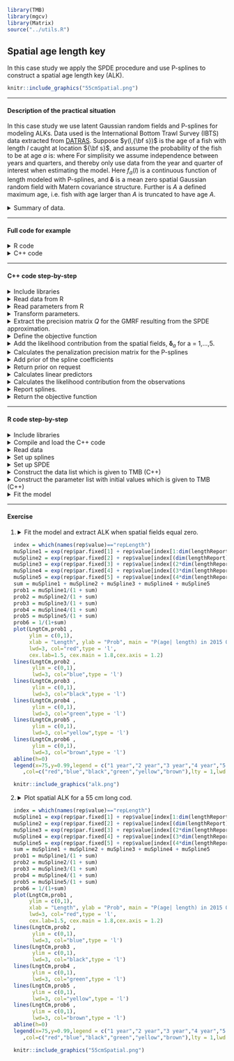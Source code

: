 ```r
library(TMB)
library(mgcv)
library(Matrix)
source("../utils.R")
```


## **Spatial age length key** 
In this case study we apply the SPDE procedure and use P-splines to construct a spatial age length key (ALK).

```r
knitr::include_graphics("55cmSpatial.png")
```

***
#### Description of the practical situation
In this case study we use latent Gaussian random fields and P-splines for modeling ALKs. Data used is the International Bottom Trawl Survey (IBTS) data extracted from [DATRAS](https://datras.ices.dk/Data_products/Download/Download_Data_public.aspx).   Suppose $y(l,{\bf s})$ is the age of a fish with length $l$ caught at location ${\bf s}$, and assume the probability of the fish to be at age $a$ is:
\begin{align}
\pi_a(y(l,{\bf s})) =
\begin{cases}
\frac{\exp(\mu_a)}{1+ \sum_{i = M}^{A-1} \exp(\mu_a)} ,& a<A \\
\frac{1}{1+ \sum_{i = M}^{A-1} \exp(\mu_a)},& a=A
\end{cases},
\label{model}
\end{align}
where 
\begin{align}\label{eq:linearPred}
\mu_a(l,{\bf s}) = \beta_{0,a} + f_a(l)  + \delta_a({\bf s}).
\end{align}
For simplisity we assume independence between years and quarters, and thereby only use data from the year and quarter of interest when estimating the model. Here $f_a(l)$ is a continuous function of length modeled with P-splines, and $\pmb{\delta}$ is a mean zero spatial Gaussian random field with Matern covariance structure. Further is $A$ a defined maximum age, i.e. fish with age larger than $A$ is truncated to have age $A$.


<details> <summary> Summary of data.</summary>
 The data used is extracted from [DATRAS](https://datras.ices.dk/Data_products/Download/Download_Data_public.aspx).
```r
load("cod2015Q1.RData")
head(ca_hh,5)
```
Note that the data from [DATRAS](https://datras.ices.dk/Data_products/Download/Download_Data_public.aspx) comes in three parts with separate information, with an `haul.id` connecting them. Our dataset is constructed by merging these three data sources with the `haul.id`. We have further duplicated rows which describes observations of several fish, information about numbers of fish per row is given by `NoAtALK`. 

The variables used in the model is:

* `LngtCm` is the fish length in cm
* `lon,lat` = $s$ (spatial location)
* `age` is the reponse variable
</details>

***

#### Full code for example
<details> <summary> R code</summary>
```r
include_source("spatialALK.R", linesToInclud=c(1:110))
```
</details>

<details> <summary> C++ code</summary>
```r
include_source("spatialALK.cpp", linesToInclud=c(1:999))
```
</details>


***
#### C++ code step-by-step
<details>  
  <summary>Include libraries </summary>
```c++
  using namespace density; //use GMRF
  using namespace R_inla; //use Q_spde
  using namespace Eigen; //Utilize sparse structures
```
</details>

<details>
  <summary>Read data from R</summary>
```c++
  DATA_VECTOR(age); //The response
  DATA_SPARSE_MATRIX(X); //Design matrix for splines
  DATA_SPARSE_MATRIX(designMatrixForReport); //Design matrix for report of splines
  DATA_VECTOR(Sdims); //Dimensions of penalization matrices
  DATA_INTEGER(antObs); //Number of observation
  DATA_SPARSE_MATRIX(S); //Penalization matrix
  DATA_STRUCT(spde,spde_t); //Three matrices needed for representing the spatial field
  DATA_SPARSE_MATRIX(A);  //Matrix for interpolating points witin triangles
  DATA_INTEGER(flag); // if flag=0 the prior for x is calculated
  DATA_INTEGER(plusGroup); //Age of plus group
```
</details>

<details>
  <summary>Read parameters from R</summary>
```c++
  PARAMETER_VECTOR(beta0); //Intercepts
  PARAMETER_VECTOR(betaLength); //Regression parameters
  PARAMETER_VECTOR(log_lambda); //Penalization parameter
  PARAMETER_VECTOR(x1);//spatial field age 1
  PARAMETER_VECTOR(x2);//spatial field age 2
  PARAMETER_VECTOR(x3);//spatial field age 3
  PARAMETER_VECTOR(x4);//spatial field age 4
  PARAMETER_VECTOR(x5);//spatial field age 5
  PARAMETER(logKappa);//Spatial scale parameter in Matern covariance structures
  PARAMETER(logTau);//Precision parameter in Matern covariance structures
```
</details>

<details>
  <summary>Transform parameters. </summary>
```c++
   Type kappa = exp(logKappa);
   Type tau = exp(logTau);
   vector<Type> lambda = exp(log_lambda);
```
</details>


<details>
  <summary>Extract the precision matrix $Q$ for the GMRF resulting from the SPDE approximation. </summary>
```c++
   SparseMatrix<Type> Q1 = Q_spde(spde,kappa);
   SparseMatrix<Type> Q2 = Q_spde(spde,kappa);
   SparseMatrix<Type> Q3 = Q_spde(spde,kappa);
   SparseMatrix<Type> Q4 = Q_spde(spde,kappa);
   SparseMatrix<Type> Q5 = Q_spde(spde,kappa);
```
</details>

<details>
  <summary>Define the objective function </summary>
```c++
   Type nll = 0;
```
</details>

<details>
  <summary>Add the likelihood contribution from the spatial fields, $\pmb{\delta}_a$ for a = 1,...,5. </summary>
```c++      
  nll += GMRF(Q1,false)(x1)+
  GMRF(Q2,false)(x2)+
  GMRF(Q3,false)(x3)+
  GMRF(Q4,false)(x4)+
  GMRF(Q5,false)(x5);
```
</details>

<details>
  <summary>Calculates the penalization precision matrix for the P-splines </summary>
```c++
  matrix<Type> lambdaDiag(CppAD::Integer(sum(Sdims)),CppAD::Integer(sum(Sdims)));
  lambdaDiag.setZero();
  int counter = 0;
  for(int i =0; i<Sdims.size(); i++){
   for(int j=0; j<Sdims(i); j++){
     lambdaDiag(counter,counter) = lambda(i);
     counter++;
   }
  }
  SparseMatrix<Type> sparse = lambdaDiag.sparseView();
  SparseMatrix<Type> lambdaS = S*sparse;
```
</details>

<details>
  <summary>Add prior of the spline coefficients </summary>
```c++
  nll += GMRF(lambdaS,false)(betaLength);
```
</details>

<details>
  <summary>Return prior on request </summary>
```c++
  if (flag == 0) return nll;
```
</details>

<details>
  <summary>Calculates linear predictors </summary>
```c++
  vector<Type> ageLength = X* betaLength;

  vector<Type> delta1 = (A*x1)/tau;
  vector<Type> delta2 = (A*x2)/tau;
  vector<Type> delta3 = (A*x3)/tau;
  vector<Type> delta4 = (A*x4)/tau;
  vector<Type> delta5 = (A*x5)/tau;

  vector<Type> nu1 = exp(beta0(0) + ageLength.segment(0,antObs)+  delta1);
  vector<Type> nu2 = exp(beta0(1) + ageLength.segment(antObs,antObs)+  delta2);
  vector<Type> nu3 = exp(beta0(2) + ageLength.segment(2*antObs,antObs)+  delta3);
  vector<Type> nu4 = exp(beta0(3) + ageLength.segment(3*antObs,antObs)+  delta4);
  vector<Type> nu5 = exp(beta0(4) + ageLength.segment(4*antObs,antObs)+  delta5);
```
</details>

<details>
  <summary>Calculates the likelihood contribution from the observations </summary>
```c++
  vector<Type> prob(plusGroup+1);
  Type sum;
  for(int i=0;i<antObs; ++i){

    sum = nu1(i) + nu2(i) + nu3(i) + nu4(i)+ nu5(i);
    prob(1) = nu1(i)/(1+sum);
    prob(2) = nu2(i)/(1+sum);
    prob(3) = nu3(i)/(1+sum);
    prob(4) = nu4(i)/(1+sum);
    prob(5) = nu5(i)/(1+sum);
    prob(6) = 1/(1+sum);

    nll += -log(prob(CppAD::Integer(age(i))));
  }
```
</details>


<details>
  <summary> Report splines.  </summary>
```c++
  vector<Type> repLength = designMatrixForReport* betaLength;
  ADREPORT(repLength);
```
</details>

<details>
<summary>Return the objective function </summary>
```c++
  return nll;
```
</details>

***

#### R code step-by-step
<details>  
  <summary>Include libraries</summary>
```r
  library(TMB)
  library(INLA) #Use SPDE functionality
  library(rgdal) #use readOGR
  library(mgcv) #Use spline functionality
  library(maptools) #use pointLabel()
  library(fields) #use image.plot()
  library(rworldxtra) #Use dataset for ploting
```
</details>

<details>  
  <summary>Compile and load the C++ code</summary>
```r
  compile("spatialALK.cpp")
  dyn.load(dynlib("spatialALK"))
```
</details>

<details>  
  <summary>Read data</summary>
```r
  load("cod2015Q1.RData")
  plusGroup = 6;
  
  polygons <- readOGR("Roundfish_shapefiles")
  data(countriesHigh)
  map <- countriesHigh
```
</details>

<details>  
  <summary>Set up splines</summary>
```r
  gam_setup = gam(Age ~ s(LngtCm, bs = "cs"),
                  data = ca_hh,fit=FALSE)
  
  #Penelization matrix
  S = gam_setup$smooth[[1]]$S[[1]]
  S_list = list(rep(list(S),plusGroup-1))[[1]]
  S_combined = .bdiag(S_list)         # join S's in sparse matrix
  Sdims = unlist(lapply(S_list,nrow)) # Find dimension of each S
  
  #Design matrix
  X_list = list(rep(list(gam_setup$X[,-1]),plusGroup-1))[[1]]
  
  #For report
  LngtCm=seq(min(ca_hh$LngtCm),100,by = 1)
  lengthReport = PredictMat(gam_setup$smooth[[1]],data = data.frame(LngtCm))
  lengthReport_list = list(rep(list(lengthReport),plusGroup-1))[[1]]
```
</details>

<details>  
  <summary>Set up SPDE</summary>
```r
  #Extract the locations and convert to UTM-coordinates
  n = dim(ca_hh)[1]
  XY = data.frame(ca_hh$lon, ca_hh$lat)
  names(XY) = c("X","Y")
  
  UTMcenter = 31
  latLon = SpatialPoints(XY, proj4string = CRS(as.character(NA)))
  proj4string(latLon) ="+proj=longlat"
  XYUTM= spTransform(latLon,paste("+proj=utm +",UTMcenter,"V +units=km",sep = ""))
  
  cutoff = 50
  maxEdge = c(100,140)
  points = matrix(0,n,2)
  points[,1] = XYUTM$X
  points[,2] = XYUTM$Y
  boundary = INLA::inla.nonconvex.hull(points)
  boundary2 = INLA::inla.nonconvex.hull(points,convex = -0.45)
  mesh = INLA::inla.mesh.2d(loc = points, boundary = list(boundary,boundary2),max.edge = maxEdge,cutoff = cutoff)
  A = inla.spde.make.A(mesh,points)
  spde = INLA::inla.spde2.matern(mesh = mesh , alpha = 2)#Defines the parts needed in the precision matrix
```
</details>

<details>  
  <summary> Construct the data list which is given to TMB (C++)</summary>
```r
  data = list(
    age = ca_hh$Age,
    antObs = length(ca_hh$Age),
    length = ca_hh$LngtCm,
    Sdims = Sdims,
    S = S_combined,
    X = .bdiag(X_list), # Design matrix, without intercept
    designMatrixForReport = .bdiag(lengthReport_list),
    A =  A,
    spde = spde$param.inla[c("M0","M1","M2")],
    plusGroup = plusGroup
  )
```
</details>

<details>  
  <summary> Construct the parameter list with initial values which is given to TMB (C++)</summary>
```r
  parameters <- list(
    beta0 = rep(0,plusGroup-1),
    betaLength = rep(0,dim(S)[1]*(plusGroup-1)),
    log_lambda = rep(0,plusGroup-1),
    x1 = rep(0,mesh$n),
    x2 = rep(0,mesh$n),
    x3 = rep(0,mesh$n),
    x4 = rep(0,mesh$n),
    x5 = rep(0,mesh$n),
    logKappa = -4,
    logTau = 4
  )
```
</details>

<details>  
  <summary> Fit the model</summary>
```r
  data$flag = 1
  obj <- TMB::MakeADFun(data,parameters,
                        random = c("x1","x2","x3","x4","x5", "betaLength"),
                        DLL = "spatialALK")
  obj <- normalize(obj, flag="flag")
  opt<-stats::nlminb(obj$par,obj$fn,obj$gr,
                     control = list(iter.max = 300,
                                    eval.max = 300))
  rep<-TMB::sdreport(obj, getJointPrecision=TRUE)
```
</details>


***
#### Exercise


1. 
<details>  
  <summary> Fit the model and extract ALK when spatial fields equal zero.</summary>
```r
  index = which(names(rep$value)=="repLength")
  muSpline1 = exp(rep$par.fixed[1] + rep$value[index[1:dim(lengthReport)[1]]]) 
  muSpline2 = exp(rep$par.fixed[2] + rep$value[index[(dim(lengthReport)[1]+1):(2*dim(lengthReport)[1])]])
  muSpline3 = exp(rep$par.fixed[3] + rep$value[index[(2*dim(lengthReport)[1]+1):(3*dim(lengthReport)[1])]]) 
  muSpline4 = exp(rep$par.fixed[4] + rep$value[index[(3*dim(lengthReport)[1]+1):(4*dim(lengthReport)[1])]]) 
  muSpline5 = exp(rep$par.fixed[5] + rep$value[index[(4*dim(lengthReport)[1]+1):(5*dim(lengthReport)[1])]]) 
  sum = muSpline1 + muSpline2 + muSpline3 + muSpline4 + muSpline5
  prob1 = muSpline1/(1 + sum)
  prob2 = muSpline2/(1 + sum)
  prob3 = muSpline3/(1 + sum)
  prob4 = muSpline4/(1 + sum)
  prob5 = muSpline5/(1 + sum)
  prob6 = 1/(1+sum)
  plot(LngtCm,prob1 ,
       ylim = c(0,1),
       xlab = "Length", ylab = "Prob", main = "P(age| length) in 2015 Q1 for cod",
       lwd=3, col="red",type = 'l',
       cex.lab=1.5, cex.main = 1.8,cex.axis = 1.2)
  lines(LngtCm,prob2 ,
        ylim = c(0,1),
        lwd=3, col="blue",type = 'l')
  lines(LngtCm,prob3 ,
        ylim = c(0,1),
        lwd=3, col="black",type = 'l')
  lines(LngtCm,prob4 ,
        ylim = c(0,1),
        lwd=3, col="green",type = 'l')
  lines(LngtCm,prob5 ,
        ylim = c(0,1),
        lwd=3, col="yellow",type = 'l')
  lines(LngtCm,prob6 ,
        ylim = c(0,1),
        lwd=3, col="brown",type = 'l')
  abline(h=0)
  legend(x=75,y=0.99,legend = c("1 year","2 year","3 year","4 year","5 year",">5 year")
     ,col=c("red","blue","black","green","yellow","brown"),lty = 1,lwd = 3)
```
```r
  knitr::include_graphics("alk.png")
```
</details>

2. 
<details>  
  <summary>Plot spatial ALK for a 55 cm long cod.</summary>
```r
  index = which(names(rep$value)=="repLength")
  muSpline1 = exp(rep$par.fixed[1] + rep$value[index[1:dim(lengthReport)[1]]]) 
  muSpline2 = exp(rep$par.fixed[2] + rep$value[index[(dim(lengthReport)[1]+1):(2*dim(lengthReport)[1])]])
  muSpline3 = exp(rep$par.fixed[3] + rep$value[index[(2*dim(lengthReport)[1]+1):(3*dim(lengthReport)[1])]]) 
  muSpline4 = exp(rep$par.fixed[4] + rep$value[index[(3*dim(lengthReport)[1]+1):(4*dim(lengthReport)[1])]]) 
  muSpline5 = exp(rep$par.fixed[5] + rep$value[index[(4*dim(lengthReport)[1]+1):(5*dim(lengthReport)[1])]]) 
  sum = muSpline1 + muSpline2 + muSpline3 + muSpline4 + muSpline5
  prob1 = muSpline1/(1 + sum)
  prob2 = muSpline2/(1 + sum)
  prob3 = muSpline3/(1 + sum)
  prob4 = muSpline4/(1 + sum)
  prob5 = muSpline5/(1 + sum)
  prob6 = 1/(1+sum)
  plot(LngtCm,prob1 ,
       ylim = c(0,1),
       xlab = "Length", ylab = "Prob", main = "P(age| length) in 2015 Q1 for cod",
       lwd=3, col="red",type = 'l',
       cex.lab=1.5, cex.main = 1.8,cex.axis = 1.2)
  lines(LngtCm,prob2 ,
        ylim = c(0,1),
        lwd=3, col="blue",type = 'l')
  lines(LngtCm,prob3 ,
        ylim = c(0,1),
        lwd=3, col="black",type = 'l')
  lines(LngtCm,prob4 ,
        ylim = c(0,1),
        lwd=3, col="green",type = 'l')
  lines(LngtCm,prob5 ,
        ylim = c(0,1),
        lwd=3, col="yellow",type = 'l')
  lines(LngtCm,prob6 ,
        ylim = c(0,1),
        lwd=3, col="brown",type = 'l')
  abline(h=0)
  legend(x=75,y=0.99,legend = c("1 year","2 year","3 year","4 year","5 year",">5 year")
     ,col=c("red","blue","black","green","yellow","brown"),lty = 1,lwd = 3)
```
```r
  knitr::include_graphics("55cmSpatial.png")
```
</details>

